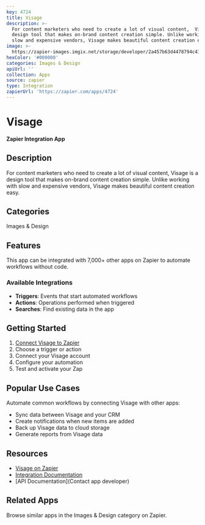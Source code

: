 ```yaml
---
key: 4724
title: Visage
description: >-
  For content marketers who need to create a lot of visual content,  Visage is a
  design tool that makes on-brand content creation simple. Unlike working with
  slow and expensive vendors, Visage makes beautiful content creation easy.
image: >-
  https://zapier-images.imgix.net/storage/developer/2a457b63d4478794c419972e10a9bc19.png?auto=format%2Ccompress&ixlib=python-3.0.0&q=50
hexColor: '#000000'
categories: Images & Design
apiUrl: ''
collection: Apps
source: zapier
type: Integration
zapierUrl: 'https://zapier.com/apps/4724'
---
```

# Visage

**Zapier Integration App**

## Description

For content marketers who need to create a lot of visual content,  Visage is a design tool that makes on-brand content creation simple. Unlike working with slow and expensive vendors, Visage makes beautiful content creation easy.

## Categories

Images & Design

## Features

This app can be integrated with 7,000+ other apps on Zapier to automate workflows without code.

### Available Integrations

- **Triggers**: Events that start automated workflows
- **Actions**: Operations performed when triggered
- **Searches**: Find existing data in the app

## Getting Started

1. [Connect Visage to Zapier](https://zapier.com/apps/4724)
2. Choose a trigger or action
3. Connect your Visage account
4. Configure your automation
5. Test and activate your Zap

## Popular Use Cases

Automate common workflows by connecting Visage with other apps:

- Sync data between Visage and your CRM
- Create notifications when new items are added
- Back up Visage data to cloud storage
- Generate reports from Visage data

## Resources

- [Visage on Zapier](https://zapier.com/apps/4724)
- [Integration Documentation](https://zapier.com/apps/4724/integrations)
- [API Documentation](Contact app developer)

## Related Apps

Browse similar apps in the Images & Design category on Zapier.
